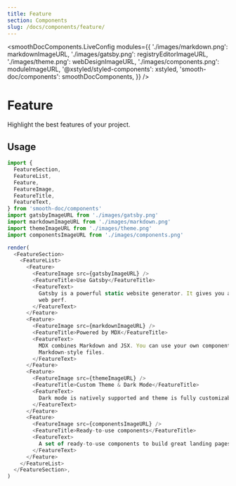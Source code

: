 ```yaml
---
title: Feature
section: Components
slug: /docs/components/feature/
---
```



<smoothDocComponents.LiveConfig
  modules={{
    './images/markdown.png': markdownImageURL,
    './images/gatsby.png': registryEditorImageURL,
    './images/theme.png': webDesignImageURL,
    './images/components.png': moduleImageURL,
    '@xstyled/styled-components': xstyled,
    'smooth-doc/components': smoothDocComponents,
  }}
/>

# Feature

Highlight the best features of your project.

<carbon-ad />

## Usage

```js live noInline
import {
  FeatureSection,
  FeatureList,
  Feature,
  FeatureImage,
  FeatureTitle,
  FeatureText,
} from 'smooth-doc/components'
import gatsbyImageURL from './images/gatsby.png'
import markdownImageURL from './images/markdown.png'
import themeImageURL from './images/theme.png'
import componentsImageURL from './images/components.png'

render(
  <FeatureSection>
    <FeatureList>
      <Feature>
        <FeatureImage src={gatsbyImageURL} />
        <FeatureTitle>Use Gatsby</FeatureTitle>
        <FeatureText>
          Gatsby is a powerful static website generator. It gives you amazing
          web perf.
        </FeatureText>
      </Feature>
      <Feature>
        <FeatureImage src={markdownImageURL} />
        <FeatureTitle>Powered by MDX</FeatureTitle>
        <FeatureText>
          MDX combines Markdown and JSX. You can use your own components in
          Markdown-style files.
        </FeatureText>
      </Feature>
      <Feature>
        <FeatureImage src={themeImageURL} />
        <FeatureTitle>Custom Theme & Dark Mode</FeatureTitle>
        <FeatureText>
          Dark mode is natively supported and theme is fully customizable!
        </FeatureText>
      </Feature>
      <Feature>
        <FeatureImage src={componentsImageURL} />
        <FeatureTitle>Ready-to-use components</FeatureTitle>
        <FeatureText>
          A set of ready-to-use components to build great landing pages.
        </FeatureText>
      </Feature>
    </FeatureList>
  </FeatureSection>,
)
```
